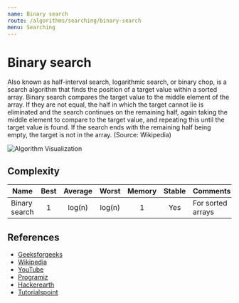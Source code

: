 ```yaml
---
name: Binary search
route: /algorithms/searching/binary-search
menu: Searching
---
```


# Binary search

Also known as half-interval search, logarithmic search, or binary chop, is a search
algorithm that finds the position of a target value within a sorted array. Binary search
compares the target value to the middle element of the array. If they are not equal, the
half in which the target cannot lie is eliminated and the search continues on the
remaining half, again taking the middle element to compare to the target value, and
repeating this until the target value is found. If the search ends with the remaining half
being empty, the target is not in the array. (Source: Wikipedia)

![Algorithm Visualization](https://upload.wikimedia.org/wikipedia/commons/8/83/Binary_Search_Depiction.svg)

## Complexity

| Name          | Best | Average | Worst  | Memory | Stable | Comments          |
| ------------- | :--: | :-----: | :----: | :----: | :----: | :---------------- |
| Binary search |  1   | log(n)  | log(n) |   1    |  Yes   | For sorted arrays |

## References

- [Geeksforgeeks](https://www.geeksforgeeks.org/binary-search/)
- [Wikipedia](https://en.wikipedia.org/wiki/Binary_search_algorithm)
- [YouTube](https://www.youtube.com/watch?v=P3YID7liBug&ab_channel=HackerRank)
- [Programiz](https://www.programiz.com/dsa/binary-search)
- [Hackerearth](https://www.hackerearth.com/practice/algorithms/searching/binary-search/tutorial/)
- [Tutorialspoint](https://www.tutorialspoint.com/data_structures_algorithms/binary_search_algorithm.htm)
